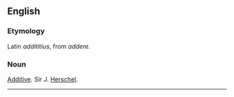 ==English==

===Etymology===
Latin ''addititius'', from ''addere''.

===Noun===
[[Additive]]. Sir J. [[Herschel]].


----
{{webster}}